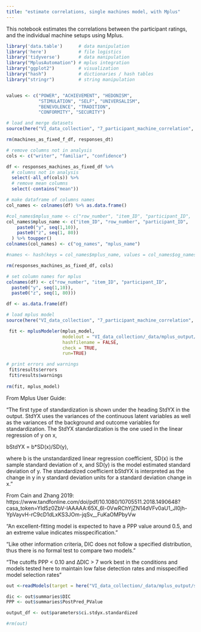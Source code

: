 ```yaml
---
title: "estimate correlations, single machines model, with Mplus"
---
```


This notebook estimates the correlations between the participant ratings, and the individual machine setups using Mplus. 

```r
library('data.table')      # data manipulation
library('here')            # file logistics
library('tidyverse')       # data manipulation
library("MplusAutomation") # mplus integration
library("ggplot2")         # visualization
library("hash")            # dictionaries / hash tables
library("stringr")         # string manipulation


values <- c("POWER", "ACHIEVEMENT", "HEDONISM", 
            "STIMULATION", "SELF", "UNIVERSALISM", 
            "BENEVOLENCE", "TRADITION", 
            "CONFORMITY", "SECURITY")
```
```r
# load and merge datasets
source(here("VI_data_collection", "7_participant_machine_correlation", "0_data_set_merge_1.0.R"))

rm(machines_as_fixed_f_df, responses_dt)
```


```r
# remove columns not in analysis
cols <- c("writer", "familiar", "confidence")

df <- responses_machines_as_fixed_df %>% 
  # columns not in analysis
  select(-all_of(cols)) %>% 
  # remove mean columns
  select(-contains("mean")) 

# make dataframe of columns names
col_names <- colnames(df) %>% as.data.frame()

#col_names$mplus_name <- c("row_number", "item_ID", "participant_ID",
col_names$mplus_name <- c("item_ID", "row_number", "participant_ID",
    paste0("y", seq(1,10)), 
    paste0("z", seq(1, 80))
  ) %>% toupper()
colnames(col_names) <- c("og_names", "mplus_name")

#names <- hash(keys = col_names$mplus_name, values = col_names$og_names)

rm(responses_machines_as_fixed_df, cols)
```

```r
# set column names for mplus
colnames(df) <- c("row_number", "item_ID", "participant_ID",
  paste0("y", seq(1,10)), 
  paste0("z", seq(1, 80)))

df <- as.data.frame(df)
```

```r
# load mplus model
source(here("VI_data_collection", "7_participant_machine_correlation", "_mplus_models", "2_correlation_two_machines_model_1.4.R"))
```


```r
 fit <- mplusModeler(mplus_model, 
                     modelout = "VI_data_collection/_data/mplus_output/machine_5.inp", 
                     hashfilename = FALSE,
                     check = TRUE,
                     run=TRUE)

# print errors and warnings
 fit$results$errors
 fit$results$warnings
 
rm(fit, mplus_model)
```

From Mplus User Guide:

"The first type of standardization is shown under the heading StdYX in the output.  StdYX uses the variances of the continuous latent variables as well as the variances of the background and outcome variables for standardization.  The StdYX standardization is the one used in the linear regression of y on x,

bStdYX = b*SD(x)/SD(y),

where b is the unstandardized linear regression coefficient, SD(x) is the sample standard deviation of x, and SD(y) is the model estimated standard deviation of y.  The standardized coefficient bStdYX is interpreted as the change in y in y standard deviation units for a standard deviation change in x."

From Cain and Zhang 2019:
https://www.tandfonline.com/doi/pdf/10.1080/10705511.2018.1490648?casa_token=YId5z0ZbV-IAAAAA:65X_6l-0VwRChYjZN14dVFv0aU1_JI0jh-YpVayvH-rC9cD1dLxKS3JOm-jqSv__FuKaOMPbyVw

"An excellent-fitting model is expected to have a PPP value
around 0.5, and an extreme value indicates misspecification."

"Like other information criteria, DIC does not follow a
specified distribution, thus there is no formal test to compare
two models."

"The cutoffs PPP < 0.10 and ΔDIC > 7 work best in the conditions
and models tested here to maintain low false detection rates and misspecified model selection rates"

```r
out <-readModels(target = here("VI_data_collection/_data/mplus_output/sin.out"))

dic <- out$summaries$DIC
PPP <- out$summaries$PostPred_PValue

output_df <- out$parameters$ci.stdyx.standardized

#rm(out)
```

```r

```




